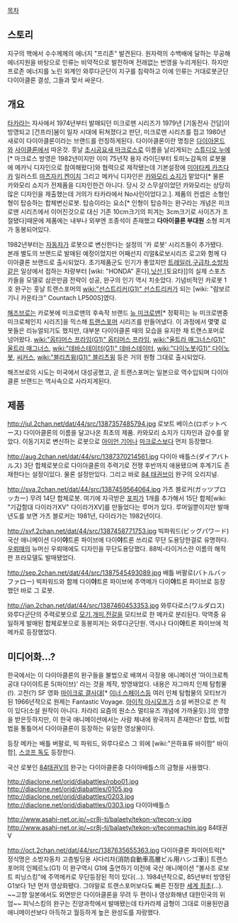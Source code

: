 {{{#!html
<iframe width="420" height="315" src="http://www.youtube.com/embed/M2kFSkSwP_c" frameborder="0" allowfullscreen></iframe>
}}}

[[목차]]

== 스토리 ==

지구의 핵에서 수수께께의 에너지 "프리존" 발견된다. 원자력의 수백배에 달하는 무공해 에너지원을 바탕으로 인류는 비약적으로 발전하며 전래없는 번영을 누리게된다. 하지만 프로존 에너지를 노린 외계인 와루다군단이 지구를 침략하고 이에 인류는 거대로봇군단 다이아클론 결성, 그들과 맞서 싸운다.

== 개요 == 
[[타카라]]는 자사에서 1974년부터 발매되던 미크로맨 시리즈가 1979년 [기동전사 건담]이 방영되고 [건프라]붐이 일자 시대에 뒤쳐졌다고 판단, 미크로맨 시리즈를 접고 1980년새로이 다이아클론이라는 브랜드를 런칭하게된다. 다이아클론이란 명칭은 [[다이아몬드]]와 [[사이클론]]에서 따온것. 훗날 [[초시공요새 마크로스]]로 이름을 날리게되는 [[스튜디오 누에]][* 마크로스 방영은 1982년이지만 이미 75년작 용자 라이딘부터 토미노감독의 로봇물에 메카닉 디자인으로 참여해왔다]와 협력으로 제작됐는데 기본설정에 [http://ja.wikipedia.org/wiki/%E5%AE%AE%E6%AD%A6%E4%B8%80%E8%B2%B4 미야타케 카즈다카] 일러스트 [http://ja.wikipedia.org/wiki/%E6%9D%BE%E5%B4%8E%E5%81%A5%E4%B8%80 마츠자키 켄이치] 그리고 메카닉 디자인은 [[카와모리 쇼지]]가 맡았다[* 물론 카와모리 쇼지가 전제품을 디자인한건 아니다. 당시 갓 스무살이었던 카와모리는 상당히 많은 디자인을 제출했는데 거의가 타카라에서 No사인이었다고.]. 제품의 컨셉은 소형인형이 탑승하는 합체변신로봇. 탑승이라는 요소[* 인형이 탑승하는 완구라는 개념은 미크로맨 시리즈에서 이어진것으로 대신 기존 10cm크기의 피겨는 3cm크기로 사이즈가 조절됐다]때문에 제품에는 내부나 외부엔 조종석이 존재했고 '''다아이클론 부대원''' 소형 피겨가 동봉되어있다. 

1982년부터는 [[자동차]]가 로봇으로 변신한다는 설정의 '카 로봇' 시리즈들이 추가됐다. 본래 별도의 브랜드로 발매된 예정이었지만 어째선지 리얼&로보시리즈 로고와 함께 다이아클론 브랜드로 출시되었다. 초기제품군도 인기가 좋았지만 [[트레일러]],[[구급차]],[[소방차]]같은 일상에서 접하는 차량부터 [wiki: "HONDA" 혼다],[[닛산]],[토요타]]의 실제 스포츠카들을 모델로 삼은만큼 전략이 성공, 완구의 인기 역시 치솟았다. 기념비적인 카로봇 1호 완구는 훗날 트랜스포머의 [[wiki:"선스트리커(G1)" 선스트리커]]가 되는 [wiki: "람보르기니 카운타크" Countach LP500S]였다. 

[[해즈브로]]는 카로봇에 미크로맨의 후속작 브랜드 [[뉴 미크로맨]][* 정확히는 뉴 미크로맨중 미크로체인지 시리즈]을 믹스해 [[트랜스포머]] 시리즈를 만들어냈다. 이 과정에서 몇몇 로봇들은 리뉴얼되기도 했지만, 대부분 다이아클론 때의 모습을 유지한 채 트랜스포머로 넘어왔다. [[wiki:"옵티머스 프라임(G1)" 옵티머스 프라임]], [[wiki:"울트라 매그너스(G1)" 울트라 매그너스]], [[wiki:"데바스테이터(G1)" 데바스테이터]], [[wiki:"다이노봇(G1)" 다이노봇]], [[씨커스]], [[wiki:"블리츠윙(G1)" 블리츠윙]] 등은 거의 원형 그대로 출시되었다.

해즈브로의 시도는 미국에서 대성공했고, 곧 트랜스포머는 일본으로 역수입되며 다이아클론 브랜드는 역사속으로 사라지게된다. 

== 제품 ==
http://jul.2chan.net/dat/44/src/1387357485794.jpg
로보트 베이스(ロボットベース)
다이아클론의 이름을 달고나온 최초의 제품. 카와모리 쇼지가 디자인과 감수를 맡았다. 이동기지로 변신하는 로봇으로 [[아이언 기어]]나 [[마크로스]]보다 먼저 등장했다.

http://aug.2chan.net/dat/44/src/1387370214561.jpg
다이아 배틀스(ダイアバトルス)
3단 합체로봇으로 다이아클론의 주력기로 전쟁 후반까지 애용됐으며 후계기도 존재한다는 설정이있다. 물론 설정만있다. 그리고 바로 [[84 태권브이]] 완구의 오리지널.

http://sva.2chan.net/dat/44/src/1387459564064.jpg
가츠 블로커(ガッツブロッカー)
무려 14단 합체로봇. 여기에 자극받은 [[포피]]가 1개를 추가해서 15단 합체[wiki: "기갑함대 다이라가XV" 다이라가XV]를 만들었다는 루머가 있다. 루머일뿐이지만 발매년도를 보면 가츠 블로커는 1981년, 다이라가는 1982년이다. 

http://svf.2chan.net/dat/44/src/1387458771753.jpg
빅파워드(ビッグパワード)
국산 애니메이션 다이'''야'''트론 파이브에 다이'''야'''트론 쓰리로 무단 도용당한걸로 유명하다. [[우뢰매]]의 뉴머신 우뢰매에도 디자인을 무단도용당했다.
88빅-타이거스란 이름의 해적판 프라모델도 발매됐었다.

http://sep.2chan.net/dat/44/src/1387545493089.jpg
배틀 버팔로(バトルバッファロー)
빅파워드와 함께 다이'''야'''트론 파이브에 주역메가 다이'''야'''트론 파이브로 등장했던 바로 그 로봇.

http://jan.2chan.net/dat/44/src/1387460453353.jpg
와루다로스(ワルダロス)
와루다군단의 주력로봇으로 [[모기]],[[개미]],[[전갈]]을 모티브로 한 메카로 분리된다. 악역중 유일하게 발매된 합체로봇으로 동봉피겨는 와루다군단원.
역시나 다이'''야'''트론 파이브에 적메카로 등장했었다.


== 미디어화...? ==

한국에서는 이 다이아클론의 완구들을 불법으로 배껴서 극장용 애니메이션 '마이크로특공대 다이야트론 5(파이브)' 라는 것을 제작, 방영돼었다. 내용은 자그마치 인체 탐험물(!). 고전(?) SF 영화 [[마이크로 결사대]][* [[이너 스페이스]]등 여러 인체 탐험물의 모티브가 된 1966년작으로 원제는 Fantastic Voyage.  [[아이작 아시모프]]가 소설 버젼으로 쓴 적이 있다(소설 원작이 아니다. 차라리 요즘의 원소스 멀티유즈 개념에 가까울듯).]의 영향을 받은듯하지만, 이 한국 애니메이션에서는 사람 체내에 왕국까지 존재한다! 합법, 비합법을 통틀어서 다이아클론이 등장하는 유일한 영상물이다.

등장 메카는 배틀 버팔로, 빅 파워드, 와루다로스
그 외에 [wiki:"은하표류 바이팜" 바이팜], [[스코프 독]]도 등장한다.

국산 로봇인 [[84태권V]]의 완구는 다이아클론중 다이아배틀스의 금형을 사용했다.

http://diaclone.net/orid/diabattles/robo01.jpg
http://diaclone.net/orid/diabattles/0105.jpg 
http://diaclone.net/orid/diabattles/0203.jpg
http://diaclone.net/orid/diabattles/0303.jpg
다이아배틀스

http://www.asahi-net.or.jp/~cr8j-ti/balaety/tekon-v/tecon-v.jpg
http://www.asahi-net.or.jp/~cr8j-ti/balaety/tekon-v/teconmachin.jpg
84태권V

http://oct.2chan.net/dat/44/src/1387635655363.jpg
다이아클론 파이어트럭[* 정식명은 소방자동차 고층빌딩용 사다리차(消防自動車高層ビル用ハシゴ車)]
트랜스포머의 인페르노(G1) 
이 완구역시 G1에 출연하기 이전에 국산 애니메이션 "불사조 로보트 피닝스킹"에 주역메카로 무단등장된 적이 있다(...). 1984년작으로, 85년부터 방영된 G1보다 1년 먼저 영상화됐다. 그야말로 트랜스포머보다도 빠른  진정한 [[세계 최초]](...). 
~~고향 일본에서도 외면받은 다이아클론을 무려 두 편이나 영상화해낸 대한민국의 위엄~~
피닉스킹의 완구는 진양과학에서 발매됐는데 타카라제 금형이 그대로 이용된만큼 애니메이션보다 아득하고 월등하게 높은 완성도를 자랑했다.
